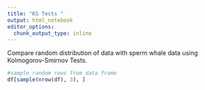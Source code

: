 ```yaml
---
title: "KS Tests "
output: html_notebook
editor_options: 
  chunk_output_type: inline
---
```

Compare random distribution of data with sperm whale data using Kolmogorov-Smirnov Tests.

```r
#sample random rows from data frame
df[sample(nrow(df), 3), ]
```

